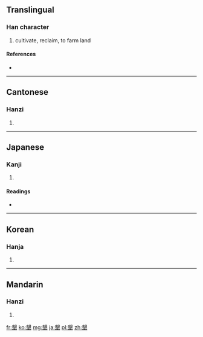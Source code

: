 {{also|垦}}
==Translingual==

===Han character===
{{Han char|rn=32|rad=土|as=13|sn=16|four=2710<sub>4</sub>|canj=月女土 (BVG)}}

# cultivate, reclaim, to farm land

====References====
* {{Han ref|kx=0240.030|dkj=05509|dj=0479.230|hdz=10492.040|uh=58BE|ud=22718|bh=BEC1|bd=48833}}

----

==Cantonese==

===Hanzi===
{{yue-hanzi|jyut=|y=han2|sim=垦}}

# {{defn|Cantonese|sort=土13}}

----

==Japanese==

===Kanji===
{{ja-kanji|grade=c|rs=土13}}

# {{defn|Japanese|sort=土13}}

====Readings====
* {{ja-readings|on=[[こん]] (kon)|kun=[[ひらく]] (hiraku)}}

----

==Korean==

===Hanja===
{{ko-hanja|hangeul=간|rv=gan|mr=kan}}

# {{defn|Korean|sort=土13}}

----

==Mandarin==

===Hanzi===
{{cmn-hanzi|sim=垦|pin=[[kěn]] ([[ken3]])|wg=k'en<sup>3</sup>}}

# {{defn|Mandarin|sort=土13}}

[[fr:墾]]
[[ko:墾]]
[[mg:墾]]
[[ja:墾]]
[[pl:墾]]
[[zh:墾]]